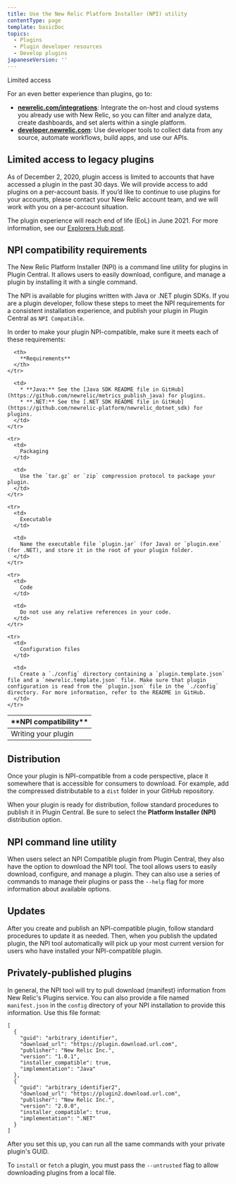 ```yaml
---
title: Use the New Relic Platform Installer (NPI) utility
contentType: page
template: basicDoc
topics:
  - Plugins
  - Plugin developer resources
  - Develop plugins
japaneseVersion: ''
---
```


Limited access

<Callout variant="important">
  For an even better experience than plugins, go to:

  * **[newrelic.com/integrations](https://newrelic.com/integrations)**: Integrate the on-host and cloud systems you already use with New Relic, so you can filter and analyze data, create dashboards, and set alerts within a single platform.
  * **[developer.newrelic.com](https://developer.newrelic.com)**: Use developer tools to collect data from any source, automate workflows, build apps, and use our APIs.
</Callout>

## Limited access to legacy plugins

As of December 2, 2020, plugin access is limited to accounts that have accessed a plugin in the past 30 days. We will provide access to add plugins on a per-account basis. If you’d like to continue to use plugins for your accounts, please contact your New Relic account team, and we will work with you on a per-account situation.

The plugin experience will reach end of life (EoL) in June 2021. For more information, see our [Explorers Hub post](https://discuss.newrelic.com/t/first-notice-limiting-access-to-new-relic-plugins/121832).

## NPI compatibility requirements

The New Relic Platform Installer (NPI) is a command line utility for plugins in Plugin Central. It allows users to easily download, configure, and manage a plugin by installing it with a single command.

The NPI is available for plugins written with Java or .NET plugin SDKs. If you are a plugin developer, follow these steps to meet the NPI requirements for a consistent installation experience, and publish your plugin in Plugin Central as `NPI Compatible`.

In order to make your plugin NPI-compatible, make sure it meets each of these requirements:

<Table>
  <thead>
    <tr>
      <th width={200}>
        **NPI compatibility**
      </th>

      <th>
        **Requirements**
      </th>
    </tr>
  </thead>

  <tbody>
    <tr>
      <td>
        Writing your plugin
      </td>

      <td>
        * **Java:** See the [Java SDK README file in GitHub](https://github.com/newrelic/metrics_publish_java) for plugins.
        * **.NET:** See the [.NET SDK README file in GitHub](https://github.com/newrelic-platform/newrelic_dotnet_sdk) for plugins.
      </td>
    </tr>

    <tr>
      <td>
        Packaging
      </td>

      <td>
        Use the `tar.gz` or `zip` compression protocol to package your plugin.
      </td>
    </tr>

    <tr>
      <td>
        Executable
      </td>

      <td>
        Name the executable file `plugin.jar` (for Java) or `plugin.exe` (for .NET), and store it in the root of your plugin folder.
      </td>
    </tr>

    <tr>
      <td>
        Code
      </td>

      <td>
        Do not use any relative references in your code.
      </td>
    </tr>

    <tr>
      <td>
        Configuration files
      </td>

      <td>
        Create a `./config` directory containing a `plugin.template.json` file and a `newrelic.template.json` file. Make sure that plugin configuration is read from the `plugin.json` file in the `./config` directory. For more information, refer to the README in GitHub.
      </td>
    </tr>
  </tbody>
</Table>

## Distribution

Once your plugin is NPI-compatible from a code perspective, place it somewhere that is accessible for consumers to download. For example, add the compressed distributable to a `dist` folder in your GitHub repository.

When your plugin is ready for distribution, follow standard procedures to publish it in Plugin Central. Be sure to select the **Platform Installer (NPI)** distribution option.

## NPI command line utility

When users select an NPI Compatible plugin from Plugin Central, they also have the option to download the NPI tool. The tool allows users to easily download, configure, and manage a plugin. They can also use a series of commands to manage their plugins or pass the `--help` flag for more information about available options.

## Updates

After you create and publish an NPI-compatible plugin, follow standard procedures to update it as needed. Then, when you publish the updated plugin, the NPI tool automatically will pick up your most current version for users who have installed your NPI-compatible plugin.

## Privately-published plugins

In general, the NPI tool will try to pull download (manifest) information from New Relic's Plugins service. You can also provide a file named `manifest.json` in the `config` directory of your NPI installation to provide this information. Use this file format:

```
[
  {
    "guid": "arbitrary_identifier",
    "download_url": "https://plugin.download.url.com",
    "publisher": "New Relic Inc.",
    "version": "1.0.1",
    "installer_compatible": true,
    "implementation": "Java"
  }, 
  {
    "guid": "arbitrary_identifier2",
    "download_url": "https://plugin2.download.url.com",
    "publisher": "New Relic Inc.",
    "version": "2.0.0",
    "installer_compatible": true,
    "implementation": ".NET"
  }
]
```

After you set this up, you can run all the same commands with your private plugin's GUID.

To `install` or `fetch` a plugin, you must pass the `--untrusted` flag to allow downloading plugins from a local file.
